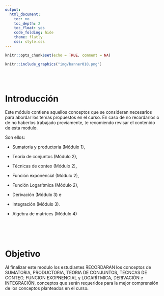 ```yaml
---
output:
  html_document:
    toc: no
    toc_depth: 2
    toc_float: yes
    code_folding: hide
    theme: flatly
    css: style.css
---
```



```r
knitr::opts_chunk$set(echo = TRUE, comment = NA)
```

```r
knitr::include_graphics("img/banner010.png")
```


<br/><br/>


# **Introducción**

Este módulo contiene aquellos conceptos que se consideran necesarios para abordar los temas propuestos en  el curso. En caso de no recordarlos o de no  haberlos trabajado  previamente, te  recomiendo revisar el  contenido de esta modulo.

Son ellos: 

* Sumatoria y productoria (Módulo 1), 

* Teoría de conjuntos  (Módulo 2), 

* Técnicas de conteo  (Módulo 2), 

* Función exponencial (Módulo 2), 

* Función Logarítmica (Módulo 2), 

* Derivación  (Módulo 3) e 

* Integración (Módulo 3).

* Algebra de matrices (Módulo 4)

<br/><br/><br/>

# **Objetivo**

Al finalizar este modulo los estudiantes RECORDARAN los conceptos de SUMATORIA, PRODUCTORIA, TEORIA DE CONJUNTOS, TECNCAS DE CONTEO, FUNCION EXOPNENCIAL y LOGARÍTMICA, DERIVACIÓN e INTEGRACIÓN, conceptos que serán requeridos para la mejor comprensión de los conceptos planteados en el curso.
